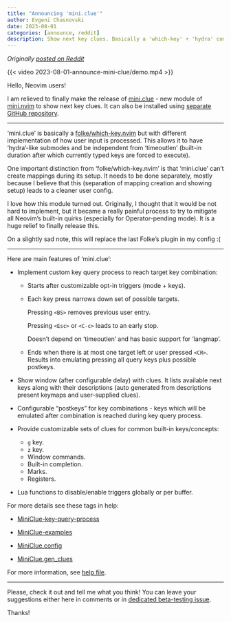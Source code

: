 ```yaml
---
title: "Announcing 'mini.clue'"
author: Evgeni Chasnovski
date: 2023-08-01
categories: [announce, reddit]
description: Show next key clues. Basically a 'which-key' + 'hydra' combo with different UI, implementation, and configuration
---
```


*Originally [posted on Reddit](https://www.reddit.com/r/neovim/comments/15fc34y/miniclue_show_next_key_clues_basically_a_whichkey/)*

{{< video 2023-08-01-announce-mini-clue/demo.mp4 >}}

Hello, Neovim users!

I am relieved to finally make the release of [mini.clue](https://github.com/nvim-mini/mini.nvim/blob/main/readmes/mini-clue.md) - new module of [mini.nvim](https://github.com/nvim-mini/mini.nvim) to show next key clues. It can also be installed using [separate GitHub repository](https://github.com/nvim-mini/mini.clue).

------

'mini.clue' is basically a [folke/which-key.nvim](https://github.com/folke/which-key.nvim) but with different implementation of how user input is processed. This allows it to have 'hydra'-like submodes and be independent from 'timeoutlen' (built-in duration after which currently typed keys are forced to execute).

One important distinction from 'folke/which-key.nvim' is that 'mini.clue' can't create mappings during its setup. It needs to be done separately, mostly because I believe that this (separation of mapping creation and showing setup) leads to a cleaner user config.

I love how this module turned out. Originally, I thought that it would be not hard to implement, but it became a really painful process to try to mitigate all Neovim's built-in quirks (especially for Operator-pending mode). It is a huge relief to finally release this.

On a slightly sad note, this will replace the last Folke's plugin in my config :(

------

Here are main features of 'mini.clue':

- Implement custom key query process to reach target key combination:
    - Starts after customizable opt-in triggers (mode + keys).

    - Each key press narrows down set of possible targets.

      Pressing `<BS>` removes previous user entry.

      Pressing `<Esc>` or `<C-c>` leads to an early stop.

      Doesn't depend on 'timeoutlen' and has basic support for 'langmap'.

    - Ends when there is at most one target left or user pressed `<CR>`. Results into emulating pressing all query keys plus possible postkeys.

- Show window (after configurable delay) with clues. It lists available next keys along with their descriptions (auto generated from descriptions present keymaps and user-supplied clues).

- Configurable "postkeys" for key combinations - keys which will be emulated after combination is reached during key query process.

- Provide customizable sets of clues for common built-in keys/concepts:
    - `g` key.
    - `z` key.
    - Window commands.
    - Built-in completion.
    - Marks.
    - Registers.

- Lua functions to disable/enable triggers globally or per buffer.

For more details see these tags in help:

- [MiniClue-key-query-process](https://github.com/nvim-mini/mini.nvim/blob/609b449fb4e536a88543a32d23e81f98f907a12a/doc/mini-clue.txt#L120)

- [MiniClue-examples](https://github.com/nvim-mini/mini.nvim/blob/609b449fb4e536a88543a32d23e81f98f907a12a/doc/mini-clue.txt#L206)

- [MiniClue.config](https://github.com/nvim-mini/mini.nvim/blob/609b449fb4e536a88543a32d23e81f98f907a12a/doc/mini-clue.txt#L453)

- [MiniClue.gen_clues](https://github.com/nvim-mini/mini.nvim/blob/609b449fb4e536a88543a32d23e81f98f907a12a/doc/mini-clue.txt#L581)

For more information, see [help file](https://github.com/nvim-mini/mini.nvim/blob/main/doc/mini-clue.txt).

------

Please, check it out and tell me what you think! You can leave your suggestions either here in comments or in [dedicated beta-testing issue](https://github.com/nvim-mini/mini.nvim/issues/430).

Thanks!
